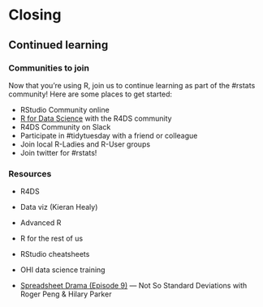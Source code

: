 # Closing {#closing}

## Continued learning

### Communities to join

Now that you're using R, join us to continue learning as part of the #rstats community! Here are some places to get started: 

- RStudio Community online
- [R for Data Science]() with the R4DS community
- R4DS Community on Slack
- Participate in #tidytuesday with a friend or colleague
- Join local R-Ladies and R-User groups
- Join twitter for #rstats!

### Resources

- R4DS
- Data viz (Kieran Healy)
- Advanced R
- R for the rest of us
- RStudio cheatsheets
- OHI data science training

- [Spreadsheet Drama (Episode 9)](http://nssdeviations.com/episode-9-spreadsheet-drama) — Not So Standard Deviations with Roger Peng & Hilary Parker

<!---
Consider: http://ohi-science.org/data-science-training/champion.html
--->
